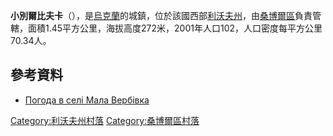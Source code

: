{{coord|49|38|9|N|23|10|27|E|scale:100000|display=title}}

'''小別爾比夫卡'''（{{lang-uk|Мала Вербівка}}），是[[烏克蘭|烏克蘭]]的城鎮，位於該國西部[[利沃夫州|利沃夫州]]，由[[桑博爾區|桑博爾區]]負責管轄，面積1.45平方公里，海拔高度272米，2001年人口102，人口密度每平方公里70.34人。

==參考資料==
* [http://weather.in.ua/ua/l'vovskaja/14477 Погода в селі Мала Вербівка]

[[Category:利沃夫州村落|Category:利沃夫州村落]]
[[Category:桑博爾區村落|Category:桑博爾區村落]]


{{Lviv-geo-stub}}